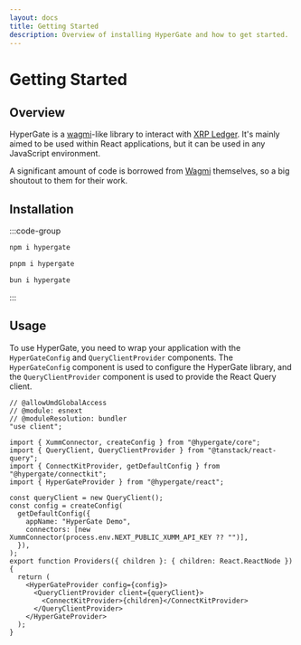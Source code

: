 ```yaml
---
layout: docs
title: Getting Started
description: Overview of installing HyperGate and how to get started.
---
```



# Getting Started

## Overview

HyperGate is a [wagmi](https://wagmi.sh)-like library to interact with [XRP Ledger](https://xrpl.org). It's mainly aimed to be used within React applications, but it can be used in any JavaScript environment.

A significant amount of code is borrowed from [Wagmi](https://wagmi.sh) themselves, so a big shoutout to them for their work.

## Installation

:::code-group

```bash [npm]
npm i hypergate
```

```bash [pnpm]
pnpm i hypergate
```

```bash [bun]
bun i hypergate
```

:::

## Usage

To use HyperGate, you need to wrap your application with the `HyperGateConfig` and `QueryClientProvider` components. The `HyperGateConfig` component is used to configure the HyperGate library, and the `QueryClientProvider` component is used to provide the React Query client.

```tsx twoslash
// @allowUmdGlobalAccess
// @module: esnext
// @moduleResolution: bundler
"use client";

import { XummConnector, createConfig } from "@hypergate/core";
import { QueryClient, QueryClientProvider } from "@tanstack/react-query";
import { ConnectKitProvider, getDefaultConfig } from "@hypergate/connectkit";
import { HyperGateProvider } from "@hypergate/react";

const queryClient = new QueryClient();
const config = createConfig(
  getDefaultConfig({
    appName: "HyperGate Demo",
    connectors: [new XummConnector(process.env.NEXT_PUBLIC_XUMM_API_KEY ?? "")],
  }),
);
export function Providers({ children }: { children: React.ReactNode }) {
  return (
    <HyperGateProvider config={config}>
      <QueryClientProvider client={queryClient}>
        <ConnectKitProvider>{children}</ConnectKitProvider>
      </QueryClientProvider>
    </HyperGateProvider>
  );
}
```
